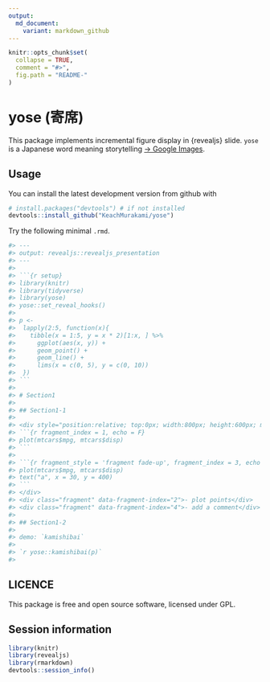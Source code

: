 ```yaml
---
output:
  md_document:
    variant: markdown_github
---
```


<!-- README.md is generated from README.Rmd. Please edit that file -->

```r
knitr::opts_chunk$set(
  collapse = TRUE,
  comment = "#>",
  fig.path = "README-"
)
```

# yose (寄席)

This package implements incremental figure display in {revealjs} slide.
`yose` is a Japanese word meaning storytelling [-> Google Images](https://www.google.co.jp/search?q=%E5%AF%84%E5%B8%AD&source=lnms&tbm=isch&sa=X&ved=0ahUKEwix35LSoYHaAhVJlJQKHQKKARYQ_AUICygC&biw=1280&bih=924).


## Usage

You can install the latest development version from github with

```r
# install.packages("devtools") # if not installed
devtools::install_github("KeachMurakami/yose")
```

Try the following minimal `.rmd`.

```r
#> ---
#> output: revealjs::revealjs_presentation
#> ---
#> 
#> ```{r setup}
#> library(knitr)
#> library(tidyverse)
#> library(yose)
#> yose::set_reveal_hooks()
#> 
#> p <-
#>  lapply(2:5, function(x){
#>    tibble(x = 1:5, y = x * 2)[1:x, ] %>%
#>      ggplot(aes(x, y)) +
#>      geom_point() +
#>      geom_line() +
#>      lims(x = c(0, 5), y = c(0, 10))
#>  })
#> ```
#> 
#> # Section1
#> 
#> ## Section1-1
#> 
#> <div style="position:relative; top:0px; width:800px; height:600px; margin:0 auto;">
#> ```{r fragment_index = 1, echo = F}
#> plot(mtcars$mpg, mtcars$disp)
#> ```
#> 
#> ```{r fragment_style = 'fragment fade-up', fragment_index = 3, echo = F}
#> plot(mtcars$mpg, mtcars$disp)
#> text("a", x = 30, y = 400)
#> ```
#> </div>
#> <div class="fragment" data-fragment-index="2">- plot points</div>
#> <div class="fragment" data-fragment-index="4">- add a comment</div>
#> 
#> ## Section1-2
#> 
#> demo: `kamishibai`
#> 
#> `r yose::kamishibai(p)`
#> 
```

## LICENCE

This package is free and open source software, licensed under GPL.

## Session information

```r
library(knitr)
library(revealjs)
library(rmarkdown)
devtools::session_info()
```
